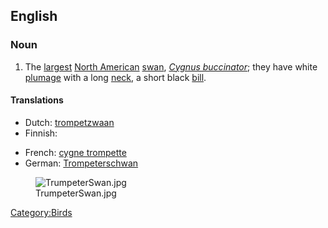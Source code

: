 ==English==

===Noun===
{{wikipedia}}
{{en-noun|sg=[[trumpeter]] [[swan]]}}

# The [[largest]] [[North American]] [[swan]], ''[[Cygnus buccinator]]''; they have white [[plumage]] with a long [[neck]], a short black [[bill]].

====Translations====
{{top}}
* Dutch: [[trompetzwaan]] {{f}}
* Finnish: {{t-|fi|trumpettijoutsen}}
{{mid}}
* French: [[cygne trompette]] {{m}}
* German: [[Trompeterschwan]]
{{bottom}}

[[Category:Birds]]

[[Image:TrumpeterSwan.jpg|thumb]]